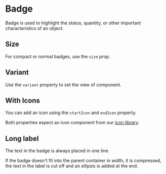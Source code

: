 

<Meta of={Stories} />

# Badge

Badge is used to highlight the status, quantity, or other important characteristics of an object.

<Story of={Stories.Base} />

<Props />

## Size

For compact or normal badges, use the `size` prop.

<Story of={Stories.Size} />

## Variant

Use the `variant` property to set the view of component.

<Story of={Stories.Variant} />

## With Icons

You can add an icon using the `startIcon` and `endIcon` property.

Both properties expect an icon component from our [icon library](?path=/docs/icons--docs).

<Story of={Stories.WithIcons} />

## Long label

The text in the badge is always placed in one line.

If the badge doesn't fit into the parent container in width, it is compressed,
the text in the label is cut off and an ellipsis is added at the end.

<Story of={Stories.LongLabel} />
